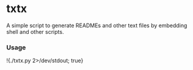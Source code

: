 # txtx
A simple script to generate READMEs and other text files by embedding shell and other scripts.

### Usage

!{./txtx.py 2>/dev/stdout; true}
